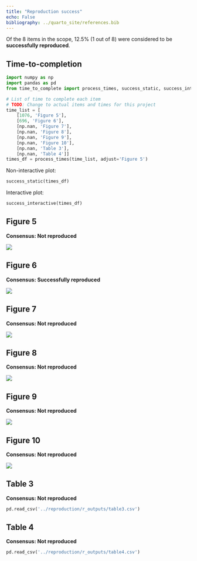 ```yaml
---
title: "Reproduction success"
echo: False
bibliography: ../quarto_site/references.bib
---
```


Of the 8 items in the scope, 12.5% (1 out of 8) were considered to be **successfully reproduced**.

## Time-to-completion

```python
import numpy as np
import pandas as pd
from time_to_complete import process_times, success_static, success_interactive

# List of time to complete each item
# TODO: Change to actual items and times for this project
time_list = [
    [1076, 'Figure 5'],
    [696, 'Figure 6'],
    [np.nan, 'Figure 7'],
    [np.nan, 'Figure 8'],
    [np.nan, 'Figure 9'],
    [np.nan, 'Figure 10'],
    [np.nan, 'Table 3'],
    [np.nan, 'Table 4']]
times_df = process_times(time_list, adjust='Figure 5')
```

Non-interactive plot:

```python
success_static(times_df)
```

Interactive plot:

```python
success_interactive(times_df)
```

## Figure 5

**Consensus: Not reproduced**

![](../reproduction/r_outputs/figure5.png)

## Figure 6

**Consensus: Successfully reproduced**

![](../reproduction/r_outputs/figure6.png)

## Figure 7

**Consensus: Not reproduced**

![](../reproduction/r_outputs/figure7.png)

## Figure 8

**Consensus: Not reproduced**

![](../reproduction/r_outputs/figure8.png)

## Figure 9

**Consensus: Not reproduced**

![](../reproduction/r_outputs/figure9.png)

## Figure 10

**Consensus: Not reproduced**

![](../reproduction/r_outputs/figure10.png)

## Table 3

**Consensus: Not reproduced**

```python
pd.read_csv('../reproduction/r_outputs/table3.csv')
```

## Table 4

**Consensus: Not reproduced**

```python
pd.read_csv('../reproduction/r_outputs/table4.csv')
```